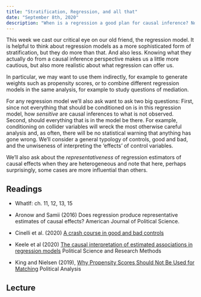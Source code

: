 ```yaml
---
title: "Stratification, Regression, and all that"
date: "September 8th, 2020"
description: "When is a regression a good plan for causal inference? Not always, it turns out."
---
```


This week we cast our critical eye on our old friend, the regression
model. It is helpful to think about regression models as a more
sophisticated form of stratification, but they do more than that.  And
also less. Knowing what they actually do from a causal inference
perspective makes us a little more cautious, but also more realistic
about what regression can offer us.

In particular, we may want to use them indirectly, for example to
generate weights such as propensity scores, or to combine different
regression models in the same analysis, for example to study questions
of mediation.

For any regression model we'll also ask want to ask two big questions:
First, since not everything that should be conditioned on is in this
regression model, how *sensitive* are causal inferences to what is
not observed. Second, should everything that is in the model be
there. For example, conditioning on collider variables will wreck
the most otherwise careful analysis and, as often, there will be no
statistical warning that anything has gone wrong. We'll consider a general 
typology of controls, good and bad, and the unwiseness of interpreting 
the 'effects' of control variables.

We'll also ask about the *representativeness* of regression estimators 
of causal effects when they are heterogeneous and note that here, 
perhaps surprisingly, some cases are more influential than others.

## Readings

- WhatIf: ch. 11, 12, 13, 15

- Aronow and Samii (2016) Does regression produce representative estimates of 
  causal effects? American Journal of Political Science.

- Cinelli et al. (2020) [A crash course in good and bad controls](https://carloscinelli.com/files/Cinelli%20et%20al%20(2020)%20-%20A%20Crash%20Course%20in%20Good%20and%20Bad%20Controls.pdf)

- Keele et al (2020) [The causal interpretation of estimated associations in regression models](https://pdfs.semanticscholar.org/dc9f/889b4931f54f7538d641d10176442b76277c.pdf) Political Science and Research Methods

- King and Nielsen (2019), [Why Propensity Scores Should Not Be Used for Matching](https://doi.org/10.1017/pan.2019.11) Political Analysis

## Lecture

